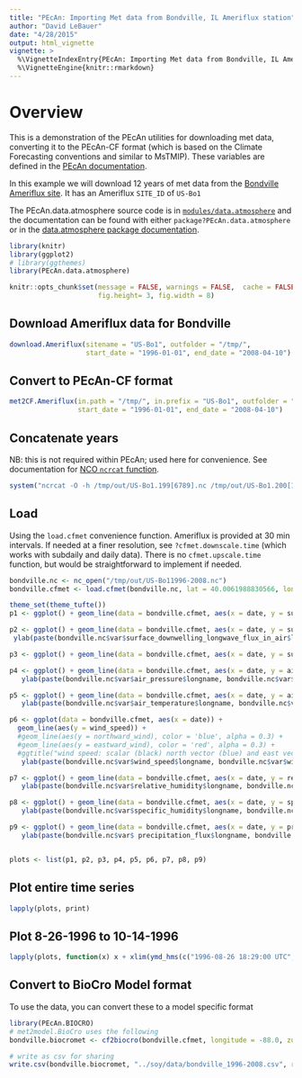 ```yaml
---
title: "PEcAn: Importing Met data from Bondville, IL Ameriflux station"
author: "David LeBauer"
date: "4/28/2015"
output: html_vignette
vignette: >
  %\VignetteIndexEntry{PEcAn: Importing Met data from Bondville, IL Ameriflux station}
  %\VignetteEngine{knitr::rmarkdown}
---
```



# Overview

This is a demonstration of the PEcAn utilities for downloading met data, converting it to the PEcAn-CF format (which is based on the Climate Forecasting conventions and similar to MsTMIP). These variables are defined in the [PEcAn documentation](https://pecanproject.github.io/pecan-documentation/latest/met-data.html).

In this example we will download 12 years of met data from the [Bondville Ameriflux site](http://ameriflux.ornl.gov/fullsiteinfo.php?sid=44). It has an Ameriflux `SITE_ID` of `US-Bo1`

The PEcAn.data.atmosphere source code is in [`modules/data.atmosphere`](https://github.com/PecanProject/pecan/tree/main/modules/data.atmosphere) and the documentation can be found with either `package?PEcAn.data.atmosphere` or in the [data.atmosphere package documentation](https://pecanproject.github.io/pecan//modules/data.atmosphere/inst/web/index.html).



```r
library(knitr)
library(ggplot2)
# library(ggthemes)
library(PEcAn.data.atmosphere)

```


```r

knitr::opts_chunk$set(message = FALSE, warnings = FALSE,  cache = FALSE, 
                      fig.height= 3, fig.width = 8)

```


## Download Ameriflux data for Bondville

```r

download.Ameriflux(sitename = "US-Bo1", outfolder = "/tmp/", 
                   start_date = "1996-01-01", end_date = "2008-04-10")
```

## Convert to PEcAn-CF format

```r
met2CF.Ameriflux(in.path = "/tmp/", in.prefix = "US-Bo1", outfolder = "/tmp/out/", 
                 start_date = "1996-01-01", end_date = "2008-04-10")

```

## Concatenate years

NB: this is not required within PEcAn; used here for convenience. See documentation for [NCO `ncrcat` function](http://research.jisao.washington.edu/data_sets/nco/#example8).

```r
system("ncrcat -O -h /tmp/out/US-Bo1.199[6789].nc /tmp/out/US-Bo1.200[12348678].nc /tmp/out/US-Bo11996-2008.nc")

```

## Load

Using the `load.cfmet` convenience function. Ameriflux is provided at 30 min intervals. If needed at a finer resolution, see `?cfmet.downscale.time` (which works with subdaily and daily data). There is no `cfmet.upscale.time` function, but would be straightforward to implement if needed.


```r

bondville.nc <- nc_open("/tmp/out/US-Bo11996-2008.nc")
bondville.cfmet <- load.cfmet(bondville.nc, lat = 40.0061988830566, lon = -88.290397644043, start.date = "1996-08-25", end.date = "2008-04-10")[!is.na(air_pressure)]
```


```r

theme_set(theme_tufte())
p1 <- ggplot() + geom_line(data = bondville.cfmet, aes(x = date, y = surface_downwelling_shortwave_flux_in_air)) + ylab(paste(bondville.nc$var$surface_downwelling_shortwave_flux_in_air$longname, bondville.nc$var$surface_downwelling_shortwave_flux_in_air$units))

p2 <- ggplot() + geom_line(data = bondville.cfmet, aes(x = date, y = surface_downwelling_longwave_flux_in_air)) + 
 ylab(paste(bondville.nc$var$surface_downwelling_longwave_flux_in_air$longname, bondville.nc$var$surface_downwelling_longwave_flux_in_air$units))

p3 <- ggplot() + geom_line(data = bondville.cfmet, aes(x = date, y = surface_downwelling_photosynthetic_photon_flux_in_air)) + ylab("PAR umol/m2/s")

p4 <- ggplot() + geom_line(data = bondville.cfmet, aes(x = date, y = air_pressure)) + 
   ylab(paste(bondville.nc$var$air_pressure$longname, bondville.nc$var$air_pressure$units))

p5 <- ggplot() + geom_line(data = bondville.cfmet, aes(x = date, y = air_temperature )) + 
   ylab(paste(bondville.nc$var$air_temperature$longname, bondville.nc$var$air_temperature$units))

p6 <- ggplot(data = bondville.cfmet, aes(x = date)) + 
  geom_line(aes(y = wind_speed)) + 
  #geom_line(aes(y = northward_wind), color = 'blue', alpha = 0.3) + 
  #geom_line(aes(y = eastward_wind), color = 'red', alpha = 0.3) + 
  #ggtitle("wind speed: scalar (black) north vector (blue) and east vector (red) ") + 
   ylab(paste(bondville.nc$var$wind_speed$longname, bondville.nc$var$wind_speed$units))

p7 <- ggplot() + geom_line(data = bondville.cfmet, aes(x = date, y = relative_humidity )) + 
   ylab(paste(bondville.nc$var$relative_humidity$longname, bondville.nc$var$relative_humidity$units))

p8 <- ggplot() + geom_line(data = bondville.cfmet, aes(x = date, y = specific_humidity )) + 
   ylab(paste(bondville.nc$var$specific_humidity$longname, bondville.nc$var$specific_humidity$units))

p9 <- ggplot() + geom_line(data = bondville.cfmet, aes(x = date, y = precipitation_flux))  +
   ylab(paste(bondville.nc$var$ precipitation_flux$longname, bondville.nc$var$precipitation_flux$units))


plots <- list(p1, p2, p3, p4, p5, p6, p7, p8, p9)


```

## Plot entire time series

```r
lapply(plots, print)
```

## Plot 8-26-1996 to 10-14-1996

```r
lapply(plots, function(x) x + xlim(ymd_hms(c("1996-08-26 18:29:00 UTC", "1996-10-14 18:29:00 UTC"))))
```

## Convert to BioCro Model format

To use the data, you can convert these to a model specific format

```r
library(PEcAn.BIOCRO)
# met2model.BioCro uses the following
bondville.biocromet <- cf2biocro(bondville.cfmet, longitude = -88.0, zulu2solarnoon = TRUE)

# write as csv for sharing 
write.csv(bondville.biocromet, "../soy/data/bondville_1996-2008.csv", row.names = FALSE)
```


